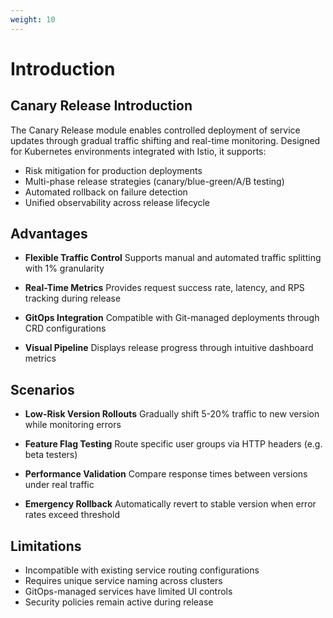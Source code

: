 ```yaml
---
weight: 10
---
```



# Introduction

## Canary Release Introduction

The Canary Release module enables controlled deployment of service updates through gradual traffic shifting and real-time monitoring. Designed for Kubernetes environments integrated with Istio, it supports:

- Risk mitigation for production deployments
- Multi-phase release strategies (canary/blue-green/A/B testing)
- Automated rollback on failure detection
- Unified observability across release lifecycle

## Advantages
- ​**Flexible Traffic Control**
  Supports manual and automated traffic splitting with 1% granularity

- ​**Real-Time Metrics**
  Provides request success rate, latency, and RPS tracking during release

- ​**GitOps Integration**
  Compatible with Git-managed deployments through CRD configurations

- ​**Visual Pipeline**
  Displays release progress through intuitive dashboard metrics

## Scenarios
- ​**Low-Risk Version Rollouts**
  Gradually shift 5-20% traffic to new version while monitoring errors

- ​**Feature Flag Testing**
  Route specific user groups via HTTP headers (e.g. beta testers)

- ​**Performance Validation**
  Compare response times between versions under real traffic

- ​**Emergency Rollback**
  Automatically revert to stable version when error rates exceed threshold

## Limitations
- Incompatible with existing service routing configurations
- Requires unique service naming across clusters
- GitOps-managed services have limited UI controls
- Security policies remain active during release


